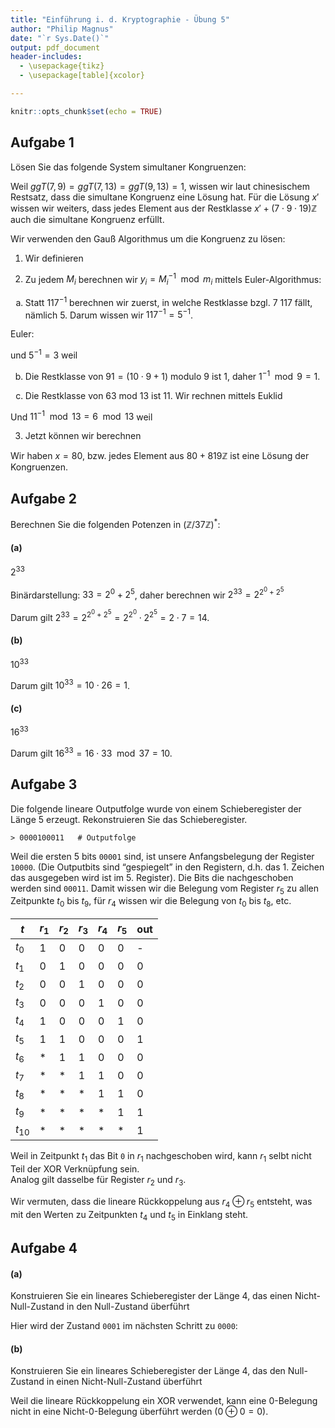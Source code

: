```yaml
---
title: "Einführung i. d. Kryptographie - Übung 5"
author: "Philip Magnus"
date: "`r Sys.Date()`"
output: pdf_document
header-includes:
  - \usepackage{tikz}
  - \usepackage[table]{xcolor}

---
```


```r
knitr::opts_chunk$set(echo = TRUE)
```

## Aufgabe 1

\color{blue}
Lösen Sie das folgende System simultaner Kongruenzen:
\begin{align*}
  x &\equiv 3 \mod 7 \\
  x &\equiv 8 \mod 9 \\
  x &\equiv 2 \mod 13 \\
\end{align*}

\color{black}
Weil $ggT(7, 9) = ggT(7, 13) = ggT(9, 13) = 1$, wissen wir laut chinesischem 
Restsatz, dass die simultane Kongruenz eine Lösung hat. Für die Lösung $x'$ wissen
wir weiters, dass jedes Element aus der Restklasse $x' + (7 \cdot 9 \cdot 19) \mathbb{Z}$
auch die simultane Kongruenz erfüllt.  

Wir verwenden den Gauß Algorithmus um die Kongruenz zu lösen:

1. Wir definieren 

\begin{align*} 
  M_1 &:= \frac{7 \cdot 9 \cdot 13}{7} = 9 \cdot 13 = \mathbf{117} \\
  M_2 &:= \frac{7 \cdot 9 \cdot 13}{9} = 7 \cdot 13 = \mathbf{91} \\
  M_3 &:= \frac{7 \cdot 9 \cdot 13}{13} = 7 \cdot 9 = \mathbf{63} \\
\end{align*}

2. Zu jedem $M_i$ berechnen wir $y_i = M_i^{-1} \mod m_i$ mittels Euler-Algorithmus:

\begin{align*}
  y_1 &= 117^{-1} \mod 7 = 5^{-1} \mod 7 = \mathbf{3} \\
  y_2 &= 91^{-1} \mod 9 = 1^{-1} \mod 9 = \mathbf{1} \\
  y_3 &= 63^{-1} \mod 13 = 11^{-1} \mod 13 = \mathbf{6} \\  
\end{align*}

\color{gray}
a) Statt $117^{-1}$ berechnen wir zuerst, in welche Restklasse bzgl. 7 117 fällt, nämlich 5. Darum wissen wir $117^{-1} = 5^{-1}$.

Euler:
\begin{align*}
7 &= 1 \cdot 5 + 2 \\
5 &= 2 \cdot 2 + 1 
\end{align*}

und $5^{-1} = 3$ weil

\begin{align*}
1 &= 5 - 2 \cdot 2 =\\
  &= 5 - 2 \cdot (7 - 5) =\\
  &= 5 - 2 \cdot 7 + 2 \cdot 5 =\\
  &= \textbf{3} \cdot 5 - 2 \cdot 7.
\end{align*}

b) Die Restklasse von $91 = (10 \cdot 9 + 1)$ modulo 9 ist 1, daher $1^{-1} \mod 9 = 1$.

c) Die Restklasse von 63 mod 13 ist 11. Wir rechnen mittels Euklid

\begin{align*}
13 &= 1 \cdot 11 + 2 \\
11 &= 5 \cdot 2 + 1
\end{align*}

Und $11^{-1} \mod 13 = 6 \mod 13$ weil

\begin{align*}
1 &= 11 - 5 \cdot 2 = \\ 
  &= 11 - 5 \cdot(13 - 11) = \\
  &= 11 - 5 \cdot 13 + 5 \cdot 11 = \\
  &= \mathbf{6} \cdot 11 - 5 \cdot 13
\end{align*}

\color{black}
3. Jetzt können wir berechnen

\begin{align*}
x &= \left(\sum a_i y_i M_i \right) \mod \prod m_i =\\
  &= (3\cdot 3 \cdot 117 + 8 \cdot 1 \cdot 91 + 2 \cdot 6 \cdot 63) \mod 7 \cdot 9 \cdot 13 = \\
  &= 2537 \mod 819 = \\
  &= 80 \mod 819
\end{align*}

Wir haben $x = 80$, bzw. jedes Element aus $80 + 819\mathbb{Z}$ ist eine Lösung der Kongruenzen.

## Aufgabe 2

\color{blue}
Berechnen Sie die folgenden Potenzen in $(\mathbb{Z}/37\mathbb{Z})^*:$

#### (a) 
$2^{33}$

\color{black}
Binärdarstellung: $33 = 2^0 + 2^5$, daher berechnen wir $2^{33} = 2^{2^0 + 2^5}$

\begin{align*}
2^{2^0} &=  2 = 2 \mod 37 \\
2^{2^1} &=  2 \cdot 2 = 4 \mod 37 \\
2^{2^2} &=  4 \cdot 4 = 16 \mod 37 \\
2^{2^3} &= 16 \cdot 16 = 34 \mod 37 \\
2^{2^4} &= 34 \cdot 34 = 9 \mod 37 \\
2^{2^5} &=  9 \cdot 9 = 7 \mod 37
\end{align*}

Darum gilt $2^{33} = 2^{2^0 + 2^5} = 2^{2^0} \cdot 2^{2^5} = 2 \cdot 7 = 14$.

\color{blue}

#### (b) 
$10^{33}$

\color{black}
\begin{align*}
10^{2^0} &= 10 = 10 \mod 37 \\
10^{2^1} &= 10^2 = 26 \mod 37 \\
10^{2^2} &= 26^2 = 10 \mod 37 \\
10^{2^3} &= 10^2 = 26 \mod 37 \\
10^{2^4} &= 26^2 = 10 \mod 37 \\
10^{2^5} &= 10^2 = 26 \mod 37
\end{align*}

Darum gilt $10^{33} = 10 \cdot 26 = 1$.

\color{blue}
#### (c) 
$16^{33}$  

\color{black}
\begin{align*}
16^{2^0} &=  16 = 16 \mod 37 \\
16^{2^1} &= 16^2 = 34 \mod 37 \\
16^{2^2} &= 34^2 = 9 \mod 37 \\
16^{2^3} &=  9^2 = 7 \mod 37 \\
16^{2^4} &=  7^2 = 12 \mod 37 \\
16^{2^5} &= 12^2 = 33 \mod 37
\end{align*}

Darum gilt $16^{33} = 16 \cdot 33 \mod 37= 10$.

## Aufgabe 3

\color{blue}
Die folgende lineare Outputfolge wurde von einem Schieberegister der
Länge 5 erzeugt. Rekonstruieren Sie das Schieberegister.

```{eval=FALSE}
> 0000100011   # Outputfolge
```

\color{black}
Weil die ersten 5 bits `00001` sind, ist unsere Anfangsbelegung der Register `10000`. 
(Die Outputbits sind "gespiegelt" in den Registern, d.h. das 1. Zeichen das ausgegeben wird ist im 5. Register).
Die Bits die nachgeschoben werden sind `00011`. Damit wissen  wir die Belegung vom Register $r_5$ zu allen Zeitpunkte $t_0$ bis $t_9$, für $r_4$ wissen wir die Belegung von $t_0$ bis $t_8$, etc.
 
| $t$ | $r_1$ | $r_2$ | $r_3$ | $r_4$ | $r_5$ | out |
| --- | --- | --- | --- | --- | --- | --- |
| $t_0$ | 1 | 0 | 0 | 0 | 0 | - |
| $t_1$ | 0 | 1 | 0 | 0 | 0 | 0 |
| $t_2$ | 0 | 0 | 1 | 0 | 0 | 0 |
| $t_3$ | 0 | 0 | 0 | 1 | 0 | 0 |
| $t_4$ | 1 | 0 | 0 | 0 | 1 | 0 |
| $t_5$ | 1 | 1 | 0 | 0 | 0 | 1 |
| $t_6$ | * | 1 | 1 | 0 | 0 | 0 |
| $t_7$ | * | * | 1 | 1 | 0 | 0 |
| $t_8$ | * | * | * | 1 | 1 | 0 |
| $t_9$ | * | * | * | * | 1 | 1 |
| $t_{10}$ | * | * | * | * | * | 1 |

Weil in Zeitpunkt $t_1$ das Bit `0` in $r_1$ nachgeschoben wird, kann $r_1$ selbt nicht Teil der XOR Verknüpfung sein.  
Analog gilt dasselbe für Register $r_2$ und $r_3$.  

Wir vermuten, dass die lineare Rückkoppelung aus $r_4 \oplus r_5$ entsteht, was mit den Werten zu Zeitpunkten $t_4$ und $t_5$ in Einklang steht.

\begin{center}
\begin{tikzpicture}
    % Draw the nodes
    \node[draw, rectangle, minimum width=1cm, minimum height=1cm] (r1) at (1, 0) {$r_1$};
    \node[draw, rectangle, minimum width=1cm, minimum height=1cm] (r2) at (3, 0) {$r_2$};
    \node[draw, rectangle, minimum width=1cm, minimum height=1cm] (r3) at (5, 0) {$r_3$};
    \node[draw, rectangle, minimum width=1cm, minimum height=1cm] (r4) at (7, 0) {$r_4$};
    \node[draw, rectangle, minimum width=1cm, minimum height=1cm] (r5) at (9, 0) {$r_5$};
    \node (xor) at (7,1) {\(\oplus\)};

    % Draw arrows between the nodes
    \draw[->] (r1.east) -- (r2.west);
    \draw[->] (r2.east) -- (r3.west);
    \draw[->] (r3.east) -- (r4.west);
    \draw[->] (r4.east) -- (r5.west);
    \draw[->] (r5.east) -- (10, 0);
    \draw[->] (r4.north) -- (xor);
    \draw[->] (r5.north) -- (9, 1) -- (xor);
    \draw[->] (xor) -- (0, 1) -- (0, 0) -- (r1.west);
\end{tikzpicture}
\end{center}
 
## Aufgabe 4

\color{blue}
#### (a) 
Konstruieren Sie ein lineares Schieberegister der Länge 4, das einen Nicht-Null-Zustand in den Null-Zustand überführt  

\color{black}
Hier wird der Zustand `0001` im nächsten Schritt zu `0000`:

\begin{center}
\begin{tikzpicture}
    % Draw the nodes
    \node[draw, rectangle, minimum width=1cm, minimum height=1cm] (r1) at (1, 0) {0};
    \node[draw, rectangle, minimum width=1cm, minimum height=1cm] (r2) at (3, 0) {0};
    \node[draw, rectangle, minimum width=1cm, minimum height=1cm] (r3) at (5, 0) {0};
    \node[draw, rectangle, minimum width=1cm, minimum height=1cm] (r4) at (7, 0) {1};
    \node (xor) at (1,1) {\(\oplus\)};

    % Draw arrows between the nodes
    \draw[->] (r1.east) -- (r2.west);
    \draw[->] (r2.east) -- (r3.west);
    \draw[->] (r3.east) -- (r4.west);
    \draw[->] (r4.east) -- (8, 0);
    \draw[->] (r1.north) -- (xor);
    \draw[->] (r2.north) -- (3, 1) -- (xor);
    \draw[->] (xor) -- (0, 1) -- (0, 0) -- (r1.west);
\end{tikzpicture}
\end{center}

\color{blue}
#### (b) 
Konstruieren Sie ein lineares Schieberegister der Länge 4, das den Null-Zustand in einen Nicht-Null-Zustand überführt

\color{black}
Weil die lineare Rückkoppelung ein XOR verwendet, kann eine 0-Belegung nicht in eine Nicht-0-Belegung überführt werden ($0 \oplus 0 = 0$).